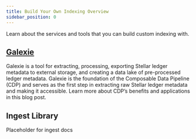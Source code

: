 ```yaml
---
title: Build Your Own Indexing Overview
sidebar_position: 0
---
```


Learn about the services and tools that you can build custom indexing with.

## [Galexie](./galexie/README.mdx)

Galexie is a tool for extracting, processing, exporting Stellar ledger metadata to external storage, and creating a data lake of pre-processed ledger metadata. Galexie is the foundation of the Composable Data Pipeline (CDP) and serves as the first step in extracting raw Stellar ledger metadata and making it accessible. Learn more about CDP’s benefits and applications in this blog post.

## Ingest Library

Placeholder for ingest docs
